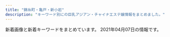 ```yaml
---
title: "錦糸町・亀戸・新小岩"
description: "キーワード別にの巨乳アジアン・チャイナエステ嬢情報をまとめました。"
---
```


新着画像と新着キーワードをまとめています。
2021年04月07日の情報です。

<DmmAffiliateIns />
<KeywordTable
  shops={
    [
    {
        "name": "\u96c5\u82b3",
        "station": "JR\u65b0\u5c0f\u5ca9\u99c5\u5357\u53e3",
        "keywords": {
            "98": 2,
            "89": 6,
            "85": 4,
            "H": 2,
            "D": 4,
            "C": 12,
            "86": 2,
            "84": 2
        },
        "img_links": [
            "http://www.o-miyabi.com/s/images/slider/prev.png",
            "http://www.o-miyabi.com/images/info.jpg",
            "http://www.o-miyabi.com/images/upload/thumb/6d7987cae648e809.jpg",
            "http://www.o-miyabi.com/images/index_02.jpg",
            "http://www.o-miyabi.com/s/images/okubokomachi.jpg",
            "http://www.o-miyabi.com/s/images/pc.png",
            "http://www.o-miyabi.com/images/index_01.jpg",
            "http://www.o-miyabi.com/s/uploads/08.jpg",
            "http://www.o-miyabi.com/images/upload/thumb/6fceb6aef71115ac.jpg",
            "http://www.o-miyabi.com/images/index_06.jpg",
            "http://www.o-miyabi.com/images/index_10.jpg",
            "http://www.o-miyabi.com/images/staff_09.jpg",
            "http://www.o-miyabi.com/images/upload/thumb/301c9a35b11a384f.jpg",
            "http://www.o-miyabi.com/images/index_03.jpg",
            "http://www.o-miyabi.com/images/index_18.jpg",
            "http://www.o-miyabi.com/s/images/t2.jpg",
            "http://www.o-miyabi.com/s/uploads/03.jpg",
            "http://www.o-miyabi.com/s/images/slider/1.jpg",
            "http://www.o-miyabi.com/images/upload/thumb/0981f77ac0a1e07f.jpg",
            "http://www.o-miyabi.com/s/image/nav_manga.png",
            "http://www.o-miyabi.com/images/upload/thumb/db15ea2226867103.jpg",
            "http://www.o-miyabi.com/s/uploads/07.jpg",
            "http://www.o-miyabi.com/s/uploads/04.jpg",
            "http://www.o-miyabi.com/images/index_05.jpg",
            "http://www.o-miyabi.com/images/upload/thumb/57af63e7ff71466b.jpg",
            "http://www.o-miyabi.com/s/images/top_2.jpg",
            "http://www.o-miyabi.com/s/images/service_07.png",
            "http://www.o-miyabi.com/images/upload/thumb/04d21d82d11bc049.jpg",
            "http://www.o-miyabi.com/images/upload/thumb/0dc07af1006255fa.jpg",
            "http://www.o-miyabi.com/images/movie_09.jpg",
            "http://www.o-miyabi.com/s/images/slider/2.jpg",
            "http://www.o-miyabi.com/images/index_19.jpg",
            "http://www.o-miyabi.com/s/uploads/02.jpg",
            "http://www.o-miyabi.com/images/upload/thumb/928147996b3538a2.jpg",
            "http://www.o-miyabi.com/s/uploads/01.jpg",
            "http://www.o-miyabi.com/s/images/service_01.png",
            "http://www.o-miyabi.com/images/info_02.jpg",
            "http://www.o-miyabi.com/images/index_04.jpg",
            "http://www.o-miyabi.com/s/images/tel.png",
            "http://www.o-miyabi.com/girl/01.jpg",
            "http://www.o-miyabi.com/s/images/t3.jpg",
            "http://www.o-miyabi.com/images/index_16.jpg",
            "http://www.o-miyabi.com/images/upload/thumb/1a8371be7358f1df.jpg",
            "http://www.o-miyabi.com/images/index_13.jpg",
            "http://www.o-miyabi.com/s/image/nav_top.png",
            "http://www.o-miyabi.com/s/image/nav_sys.png",
            "http://www.o-miyabi.com/s/images/slider/next.png",
            "http://www.o-miyabi.com/images/rec_09.jpg",
            "http://www.o-miyabi.com/images/upload/thumb/7713de024ddc43e7.jpg",
            "http://www.o-miyabi.com/s/images/t1.jpg",
            "http://www.o-miyabi.com/s/uploads/06.jpg",
            "http://www.o-miyabi.com/images/index_09.jpg",
            "http://www.o-miyabi.com/images/index_07.jpg",
            "http://www.o-miyabi.com/images/index_14.jpg",
            "http://www.o-miyabi.com/s/image/nav_hotel.png",
            "http://www.o-miyabi.com/images/upload/thumb/e12bb065f2380463.jpg",
            "http://www.o-miyabi.com/s/image/nav_topics.png",
            "http://www.o-miyabi.com/images/upload/thumb/51d074f8f9cdb905.jpg",
            "http://www.o-miyabi.com/s/image/nav_cast.png",
            "http://www.o-miyabi.com/s/images/slider/3.jpg",
            "http://www.o-miyabi.com/s/images/service_03.png",
            "http://www.o-miyabi.com/images/upload/thumb/72ffa1fb925d394b.jpg",
            "http://www.o-miyabi.com/s/images/iphone.png",
            "http://www.o-miyabi.com/images/rec.jpg",
            "http://www.o-miyabi.com/images/info_09.jpg"
        ],
        "url": "http://www.o-miyabi.com/"
    },
    {
        "station": "JR\u65b0\u5c0f\u5ca9\u99c5\u5357\u53e3",
        "url": "https://piano.sweet-relaxation.com/",
        "img_links": [
            "https://piano.sweet-relaxation.com/img/cast/luna-03.jpg",
            "https://piano.sweet-relaxation.com/img/cast/nico-03.jpg",
            "https://piano.sweet-relaxation.com/img/cast/nana-03.jpg",
            "https://piano.sweet-relaxation.com/img/cast/miya-04.jpg",
            "https://piano.sweet-relaxation.com/img/interior/int-04.jpg",
            "https://piano.sweet-relaxation.com/img/cast/aki-03.jpg",
            "https://piano.sweet-relaxation.com/img/cast/miky-02.jpg",
            "https://piano.sweet-relaxation.com/img/cast/aini-03.jpg",
            "https://piano.sweet-relaxation.com/img/cast/lili-02.jpg",
            "https://piano.sweet-relaxation.com/img/cast/coco-02.jpg",
            "https://piano.sweet-relaxation.com/img/cast/coco-04.jpg",
            "https://piano.sweet-relaxation.com/img/cast/miya-01.jpg",
            "https://piano.sweet-relaxation.com/img/slick/sl-6.jpg",
            "https://piano.sweet-relaxation.com/img/cast/ai-01.jpg",
            "https://piano.sweet-relaxation.com/img/cast/aini-02.jpg",
            "https://piano.sweet-relaxation.com/img/cast/aki-04.jpg",
            "https://piano.sweet-relaxation.com/img/slick/sl-1.jpg",
            "https://piano.sweet-relaxation.com/img/cast/miya-03.jpg",
            "https://piano.sweet-relaxation.com/img/cast/aye-02.jpg",
            "https://piano.sweet-relaxation.com/img/cast/miky-01.jpg",
            "https://piano.sweet-relaxation.com/img/slick/sl-4.jpg",
            "https://piano.sweet-relaxation.com/img/cast/luna-04.jpg",
            "https://piano.sweet-relaxation.com/img/cast/nico-02.jpg",
            "https://piano.sweet-relaxation.com/img/cast/aini-01.jpg",
            "https://piano.sweet-relaxation.com/img/slick/sl-3.jpg",
            "https://piano.sweet-relaxation.com/img/cast/coco-01.jpg",
            "https://piano.sweet-relaxation.com/img/cast/miky-03.jpg",
            "https://piano.sweet-relaxation.com/img/cast/nana-04.jpg",
            "https://piano.sweet-relaxation.com/img/cast/coco-03.jpg",
            "https://piano.sweet-relaxation.com/img/cast/ebi-03.jpg",
            "https://piano.sweet-relaxation.com/img/cast/nana-02.jpg",
            "https://piano.sweet-relaxation.com/img/cast/luna-01.jpg",
            "https://piano.sweet-relaxation.com/img/cast/aye-03.jpg",
            "https://piano.sweet-relaxation.com/img/cast/lili-01.jpg",
            "https://piano.sweet-relaxation.com/img/cast/aini-04.jpg",
            "https://piano.sweet-relaxation.com/img/cast/lili-04.jpg",
            "https://piano.sweet-relaxation.com/img/cast/ai-03.jpg",
            "https://piano.sweet-relaxation.com/img/cast/aki-01.jpg",
            "https://piano.sweet-relaxation.com/img/cast/nico-04.jpg",
            "https://piano.sweet-relaxation.com/img/interior/int-02.jpg",
            "https://piano.sweet-relaxation.com/img/cast/miky-04.jpg",
            "https://piano.sweet-relaxation.com/img/cast/lili-03.jpg",
            "https://piano.sweet-relaxation.com/img/cast/aye-04.jpg",
            "https://piano.sweet-relaxation.com/img/interior/int-03.jpg",
            "https://piano.sweet-relaxation.com/img/cast/luna-02.jpg",
            "https://piano.sweet-relaxation.com/img/slick/sl-5.jpg",
            "https://piano.sweet-relaxation.com/img/cast/miya-02.jpg",
            "https://piano.sweet-relaxation.com/img/cast/ebi-02.jpg",
            "https://piano.sweet-relaxation.com/img/slick/sl-2.jpg",
            "https://piano.sweet-relaxation.com/img/cast/aye-01.jpg",
            "https://piano.sweet-relaxation.com/img/cast/ai-02.jpg",
            "https://piano.sweet-relaxation.com/img/cast/nico-01.jpg",
            "https://piano.sweet-relaxation.com/img/cast/ai-04.jpg",
            "https://piano.sweet-relaxation.com/img/slick/sl-7.jpg",
            "https://piano.sweet-relaxation.com/img/cast/ebi-04.jpg",
            "https://piano.sweet-relaxation.com/img/interior/int-01.jpg",
            "https://piano.sweet-relaxation.com/img/cast/nana-01.jpg",
            "https://piano.sweet-relaxation.com/img/cast/ebi-01.jpg",
            "https://piano.sweet-relaxation.com/img/cast/aki-02.jpg"
        ],
        "keywords": {},
        "name": "Piano"
    },
    {
        "img_links": [
            "https://iyashinoizumi.com/wp-content/uploads/5AA02D30-2C43-42C1-BE02-48E5A5C27E91.jpeg",
            "https://iyashinoizumi.com/wp-content/uploads/0731EF09-7405-4B36-8468-B17A307EB894-e1579436226478.jpeg",
            "https://iyashinoizumi.com/wp-content/uploads/2019/06/001.jpg",
            "https://iyashinoizumi.com/wp-content/uploads/9B89E764-B754-425D-A9AC-BB5566FA6AC4-270x300.jpeg",
            "https://iyashinoizumi.com/wp-content/uploads/5AA02D30-2C43-42C1-BE02-48E5A5C27E91-226x300.jpeg",
            "https://iyashinoizumi.com/wp-content/uploads/rin.jpg",
            "https://iyashinoizumi.com/wp-content/uploads/0731EF09-7405-4B36-8468-B17A307EB894.jpeg",
            "https://iyashinoizumi.com/wp-content/uploads/2019/06/momoko1.jpg",
            "https://iyashinoizumi.com/wp-content/uploads/2019/06/2DD3549C-F937-441D-B0E3-E26520ACFABD-e1559410733851.jpeg",
            "https://iyashinoizumi.com/wp-content/uploads/0731EF09-7405-4B36-8468-B17A307EB894-197x300.jpeg",
            "https://iyashinoizumi.com/wp-content/uploads/hiruwari.png",
            "https://iyashinoizumi.com/wp-content/uploads/9B89E764-B754-425D-A9AC-BB5566FA6AC4.jpeg",
            "https://iyashinoizumi.com/wp-content/uploads/7208DC4D-6E47-49CE-B1C0-3607E54E114B-210x300.jpeg",
            "https://iyashinoizumi.com/wp-content/uploads/2019/06/43D6BE9C-43F6-45C2-95E5-E775CE725D67.jpeg",
            "https://iyashinoizumi.com/wp-content/uploads/7208DC4D-6E47-49CE-B1C0-3607E54E114B.jpeg",
            "https://iyashinoizumi.com/wp-content/uploads/2019/06/50CD669B-0FFA-4734-B898-EB3D53E95C21.jpeg",
            "https://iyashinoizumi.com/wp-content/uploads/2019/06/5293C707-270F-4802-8168-1493DA07DDAE.jpeg"
        ],
        "keywords": {
            "\u30bb\u30af\u30b7\u30fc": 2
        },
        "url": "https://iyashinoizumi.com/",
        "station": "JR\u9326\u7cf8\u753a\u99c5\u5317\u53e3",
        "name": "\u7652\u3057\u306e\u6cc9"
    },
    {
        "img_links": [
            "http://www.awawa-es.info/img/images/sys_06.png",
            "http://www.awawa-es.info/img/images/sys_02.png",
            "http://www.awawa-es.info/img/images/sys_04.png",
            "http://www.awawa-es.info/img/i1.jpg",
            "http://www.awawa-es.info/img/return.png",
            "http://www.awawa-es.info/img/hinfo.png",
            "http://www.awawa-es.info/photo/202009/15998945321509738889.jpeg",
            "http://www.awawa-es.info/img/images/sys_01.png",
            "http://www.awawa-es.info/img/tmp.jpg",
            "http://www.awawa-es.info/img/s2.jpg",
            "http://www.awawa-es.info/photo/202009/15998944321424280736.jpeg",
            "http://www.awawa-es.info/p/bb.jpg",
            "http://www.awawa-es.info/img/sd.png",
            "http://www.awawa-es.info/img/h1.png",
            "http://www.awawa-es.info/img/i2.jpg",
            "http://www.awawa-es.info/photo/202002/1580956374749618033.jpg",
            "http://www.awawa-es.info/img/hstaff.png",
            "http://www.awawa-es.info/img/rm.jpg",
            "http://www.awawa-es.info/p/aa.jpg",
            "http://www.awawa-es.info/img/hjob.png",
            "http://www.awawa-es.info/img/acc.png",
            "http://www.awawa-es.info/photo/home/4051599894438.jpg",
            "http://www.awawa-es.info/img/h3.png",
            "http://www.awawa-es.info/img/images/sys_03.png",
            "http://www.awawa-es.info/p/4.jpg",
            "http://www.awawa-es.info/photo/home/3281580956380.jpg",
            "http://www.awawa-es.info/img/s1.jpg",
            "http://www.awawa-es.info/p/1.jpg",
            "http://www.awawa-es.info/p/3.jpg",
            "http://www.awawa-es.info/img/hsys.png",
            "http://www.awawa-es.info/img/images/sys_05.png",
            "http://www.awawa-es.info/img/h2.png",
            "http://www.awawa-es.info/img/bottom.jpg",
            "http://www.awawa-es.info/p/cc.jpg",
            "http://www.awawa-es.info/p/2.jpg"
        ],
        "keywords": {
            "85": 2,
            "D": 2,
            "89": 2
        },
        "station": "JR\u9326\u7cf8\u753a\u99c5\u5357\u53e3",
        "name": "\u3042\u308f\u308f",
        "url": "http://www.awawa-es.info/"
    },
    {
        "station": "JR\u5c0f\u5ca9\u99c5\u5317\u53e3",
        "img_links": [
            "http://aria.tokyo-relaxtime.asia/img/interior/corridor-1.jpg",
            "http://aria.tokyo-relaxtime.asia/img/cast/miki-01.jpg",
            "http://aria.tokyo-relaxtime.asia/img/cast/apple-03.jpg",
            "http://aria.tokyo-relaxtime.asia/img/cast/yuri-01.jpg",
            "http://aria.tokyo-relaxtime.asia/img/slick/st-4.jpg",
            "http://aria.tokyo-relaxtime.asia/img/cast/yaya-01.jpg",
            "http://aria.tokyo-relaxtime.asia/img/cast/yaya-03.jpg",
            "http://aria.tokyo-relaxtime.asia/img/cast/apple-04.jpg",
            "http://aria.tokyo-relaxtime.asia/img/cast/miki-03.jpg",
            "http://aria.tokyo-relaxtime.asia/img/cast/risa-03.jpg",
            "http://aria.tokyo-relaxtime.asia/img/cast/nana-04.jpg",
            "http://aria.tokyo-relaxtime.asia/img/cast/nana-02.jpg",
            "http://aria.tokyo-relaxtime.asia/img/cast/yumi-01.jpg",
            "http://aria.tokyo-relaxtime.asia/img/cast/nana-01.jpg",
            "http://aria.tokyo-relaxtime.asia/img/cast/yaya-04.jpg",
            "http://aria.tokyo-relaxtime.asia/img/cast/coco-02.jpg",
            "http://aria.tokyo-relaxtime.asia/img/cast/coco-04.jpg",
            "http://aria.tokyo-relaxtime.asia/img/cast/aya-02.jpg",
            "http://aria.tokyo-relaxtime.asia/img/cast/aya-04.jpg",
            "http://aria.tokyo-relaxtime.asia/img/interior/lobby-1.jpg",
            "http://aria.tokyo-relaxtime.asia/img/slick/st-2.jpg",
            "http://aria.tokyo-relaxtime.asia/img/cast/yumi-02.jpg",
            "http://aria.tokyo-relaxtime.asia/img/cast/aki-03.jpg",
            "http://aria.tokyo-relaxtime.asia/img/cast/coco-03.jpg",
            "http://aria.tokyo-relaxtime.asia/img/cast/aki-01.jpg",
            "http://aria.tokyo-relaxtime.asia/img/cast/miki-04.jpg",
            "http://aria.tokyo-relaxtime.asia/img/cast/nana-03.jpg",
            "http://aria.tokyo-relaxtime.asia/img/cast/yuri-03.jpg",
            "http://aria.tokyo-relaxtime.asia/img/cast/risa-02.jpg",
            "http://aria.tokyo-relaxtime.asia/img/cast/rina-04.jpg",
            "http://aria.tokyo-relaxtime.asia/img/cast/rina-02.jpg",
            "http://aria.tokyo-relaxtime.asia/img/cast/yuri-04.jpg",
            "http://aria.tokyo-relaxtime.asia/img/cast/apple-02.jpg",
            "http://aria.tokyo-relaxtime.asia/img/slick/st-3.jpg",
            "http://aria.tokyo-relaxtime.asia/img/cast/yaya-02.jpg",
            "http://aria.tokyo-relaxtime.asia/img/cast/rina-03.jpg",
            "http://aria.tokyo-relaxtime.asia/img/slick/st-1.jpg",
            "http://aria.tokyo-relaxtime.asia/img/cast/aya-03.jpg",
            "http://aria.tokyo-relaxtime.asia/img/cast/risa-01.jpg",
            "http://aria.tokyo-relaxtime.asia/img/slick/st-5.jpg",
            "http://aria.tokyo-relaxtime.asia/img/cast/yumi-03.jpg",
            "http://aria.tokyo-relaxtime.asia/img/cast/coco-01.jpg",
            "http://aria.tokyo-relaxtime.asia/img/cast/aya-01.jpg",
            "http://aria.tokyo-relaxtime.asia/img/cast/miki-02.jpg",
            "http://aria.tokyo-relaxtime.asia/img/cast/rina-01.jpg",
            "http://aria.tokyo-relaxtime.asia/img/cast/risa-04.jpg",
            "http://aria.tokyo-relaxtime.asia/img/cast/yumi-04.jpg",
            "http://aria.tokyo-relaxtime.asia/img/cast/aki-04.jpg",
            "http://aria.tokyo-relaxtime.asia/img/cast/aki-02.jpg",
            "http://aria.tokyo-relaxtime.asia/img/cast/apple-01.jpg"
        ],
        "url": "http://aria.tokyo-relaxtime.asia/",
        "name": "Aria\uff5e\u30a2\u30ea\u30a2\uff5e",
        "keywords": {}
    },
    {
        "station": "JR\u9326\u7cf8\u753a\u99c5\u5317\u53e3",
        "url": "http://kinshicho-es.xyz/",
        "keywords": {
            "C": 7
        },
        "name": "\u30b9\u30c1\u30e5\u30ef\u306e\u30b9\u30de\u30a4\u30eb",
        "img_links": [
            "http://kinshicho-es.xyz/images/top.jpg",
            "http://kinshicho-es.xyz/images/g2.jpg",
            "http://kinshicho-es.xyz/images/news-tit1.jpg",
            "http://kinshicho-es.xyz/images/g41.jpg",
            "http://kinshicho-es.xyz/images/g0.jpg",
            "http://kinshicho-es.xyz/images/top1.jpg",
            "http://kinshicho-es.xyz/images/g5.jpg",
            "http://kinshicho-es.xyz/images/b2.jpg",
            "http://kinshicho-es.xyz/images/r2.jpg",
            "http://kinshicho-es.xyz/images/g3.jpg",
            "http://kinshicho-es.xyz/images/kanban.jpg",
            "http://kinshicho-es.xyz/images/r4.jpg",
            "http://kinshicho-es.xyz/images/left1_2_02.jpg",
            "http://kinshicho-es.xyz/images/b1.jpg",
            "http://kinshicho-es.xyz/images/r1.jpg",
            "http://kinshicho-es.xyz/images/r3.jpg"
        ]
    },
    {
        "name": "KIRARA",
        "station": "JR\u9326\u7cf8\u753a\u99c5\u5317\u53e3",
        "img_links": [
            "https://kinshicho-mensesthe.net/images/main1.jpg",
            "https://kinshicho-mensesthe.net/room/2-s.jpg",
            "https://kinshicho-mensesthe.net/room/esthe2.jpg",
            "https://kinshicho-mensesthe.net/room/esthe3.jpg",
            "https://kinshicho-mensesthe.net/staff2/sera-s1.jpg",
            "https://kinshicho-mensesthe.net/staff2/saki-l1.jpg",
            "https://kinshicho-mensesthe.net/mens-esthe-massage/2020/02/06/satomi-s1.jpg",
            "https://kinshicho-mensesthe.net/images/footer-l.png",
            "https://kinshicho-mensesthe.net/staff2/mai-s1.jpg",
            "https://kinshicho-mensesthe.net/staff2/kokomi-l1.jpg",
            "https://kinshicho-mensesthe.net/room/1-s.jpg",
            "https://kinshicho-mensesthe.net/room/1-l.jpg",
            "https://kinshicho-mensesthe.net/staff2/moe-s1.jpg",
            "https://kinshicho-mensesthe.net/staff2/rui-l1.jpg",
            "https://kinshicho-mensesthe.net/staff2/yumi-l1.jpg",
            "https://kinshicho-mensesthe.net/images/main-sp.jpg",
            "https://kinshicho-mensesthe.net/staff2/haruka-s1.jpg",
            "https://kinshicho-mensesthe.net/staff2/rika-l1.jpg",
            "https://kinshicho-mensesthe.net/room/4-s.jpg",
            "https://kinshicho-mensesthe.net/room/5-l.jpg",
            "https://kinshicho-mensesthe.net/staff2/yuka-s1.jpg",
            "https://kinshicho-mensesthe.net/button/blog.png",
            "https://kinshicho-mensesthe.net/staff2/sora-l1.jpg",
            "https://kinshicho-mensesthe.net/button/home.png",
            "https://kinshicho-mensesthe.net/staff2/satomi-l1.jpg",
            "https://kinshicho-mensesthe.net/mens-esthe-massage/2020/10/17/moe-s1.jpg",
            "https://kinshicho-mensesthe.net/staff2/sora-s1.jpg",
            "https://kinshicho-mensesthe.net/staff2/sera-l1.jpg",
            "https://kinshicho-mensesthe.net/staff2/kiki-l1.jpg",
            "https://kinshicho-mensesthe.net/button/staff.png",
            "https://kinshicho-mensesthe.net/room/6-s.jpg",
            "https://kinshicho-mensesthe.net/images/footer-r.png",
            "https://kinshicho-mensesthe.net/staff2/haruka-l1.jpg",
            "https://kinshicho-mensesthe.net/staff2/yumi-s1.jpg",
            "https://kinshicho-mensesthe.net/images/header3.png",
            "https://kinshicho-mensesthe.net/staff2/saki-s1.jpg",
            "https://kinshicho-mensesthe.net/mens-esthe-massage/2020/02/06/sora-s1.jpg",
            "https://kinshicho-mensesthe.net/room/2-l.jpg",
            "https://kinshicho-mensesthe.net/room/3-l.jpg",
            "https://kinshicho-mensesthe.net/images/qrcode.png",
            "https://kinshicho-mensesthe.net/staff2/mai-l1.jpg",
            "https://kinshicho-mensesthe.net/room/4-l.jpg",
            "https://kinshicho-mensesthe.net/staff2/kokomi-s1.jpg",
            "https://kinshicho-mensesthe.net/images/clear.png",
            "https://kinshicho-mensesthe.net/staff2/rika-s1.jpg",
            "https://kinshicho-mensesthe.net/staff2/yuki-s1.jpg",
            "https://kinshicho-mensesthe.net/staff2/yuki-l1.jpg",
            "https://kinshicho-mensesthe.net/mens-esthe-massage/2020/01/22/yuki-s1.jpg",
            "https://kinshicho-mensesthe.net/room/5-s.jpg",
            "https://kinshicho-mensesthe.net/room/3-s.jpg",
            "https://kinshicho-mensesthe.net/staff2/rui-s1.jpg",
            "https://kinshicho-mensesthe.net/images/camp.png",
            "https://kinshicho-mensesthe.net/room/esthe1.jpg",
            "https://kinshicho-mensesthe.net/images/flower.png",
            "https://kinshicho-mensesthe.net/staff2/kiki-s1.jpg",
            "https://kinshicho-mensesthe.net/staff2/satomi-s1.jpg",
            "https://kinshicho-mensesthe.net/staff2/sakura-l2.jpg",
            "https://kinshicho-mensesthe.net/staff2/sakura-s2.jpg",
            "https://kinshicho-mensesthe.net/room/6-l.jpg"
        ],
        "url": "https://kinshicho-mensesthe.net/",
        "keywords": {
            "86": 28,
            "92": 14,
            "D": 126,
            "85": 98,
            "88": 14,
            "E": 14,
            "C": 70,
            "87": 28,
            "89": 14,
            "83": 14
        }
    },
    {
        "station": "JR\u4e80\u6238\u99c5\u5317\u53e3",
        "url": "http://yukinosakura.tyo.cm/",
        "img_links": [
            "http://yukinosakura.tyo.cm/images/room3.jpg",
            "http://yukinosakura.tyo.cm/images/room4.jpg",
            "http://yukinosakura.a2.webnavi.work/upload/sites/72/2020/04/2020040708052241.jpg",
            "http://yukinosakura.tyo.cm/images/s_staff.jpg",
            "http://yukinosakura.a2.webnavi.work/upload/sites/72/2020/04/2020040708052118.jpg",
            "http://yukinosakura.tyo.cm/images/room2.jpg",
            "http://yukinosakura.tyo.cm/images/s_shedule.jpg",
            "http://yukinosakura.tyo.cm/images/top.jpg",
            "http://yukinosakura.a2.webnavi.work/upload/sites/72/2020/04/2020040708052456.jpg",
            "http://yukinosakura.a2.webnavi.work/upload/sites/72/2020/04/2020040708052353.jpg",
            "http://yukinosakura.tyo.cm/images/s_news.jpg",
            "http://yukinosakura.tyo.cm/images/mobile.jpg",
            "http://yukinosakura.a2.webnavi.work/upload/sites/72/2020/04/2020040708052434.jpg",
            "http://yukinosakura.tyo.cm/images/room1.jpg"
        ],
        "keywords": {
            "85": 12,
            "86": 12,
            "C": 18,
            "83": 6,
            "D": 24
        },
        "name": "\u685c\u82b1"
    },
    {
        "keywords": {
            "C": 1,
            "86": 1,
            "D": 4
        },
        "station": "JR\u4e80\u6238\u99c5\u5317\u53e3",
        "img_links": [
            "http://cpienakada.com/upload/202104/thumb/1617264407.jpg",
            "http://cpienakada.com/upload/202104/1617331988.jpg",
            "http://cpienakada.com/upload/images/20210331_151305.jpg",
            "http://cpienakada.com/upload/202104/thumb/1617264919.jpg",
            "http://cpienakada.com/upload/202104/thumb_dis/1617264407.jpg",
            "http://cpienakada.com/upload/202104/thumb_dis/1617331988.jpg",
            "http://cpienakada.com/upload/images/20210331_151639.jpg",
            "http://cpienakada.com/upload/images/20210402_094656.jpg",
            "http://cpienakada.com/upload/202104/1617264407.jpg",
            "http://cpienakada.com/upload/202103/1617175559.jpg",
            "http://cpienakada.com/upload/202103/1617175265.jpg",
            "http://cpienakada.com/upload/202104/thumb/1617331988.jpg",
            "http://cpienakada.com/upload/202104/1617264788.jpg",
            "http://cpienakada.com/upload/images/20210331_153453.jpg",
            "http://cpienakada.com/upload/202104/thumb_dis/1617264609.jpg",
            "http://cpienakada.com/upload/202103/1617174846.jpg",
            "http://cpienakada.com/upload/202104/thumb_dis/1617264919.jpg",
            "http://cpienakada.com/upload/202103/1617174691.jpg",
            "http://cpienakada.com/upload/202104/1617264919.jpg",
            "http://cpienakada.com/upload/images/20210331_153515.png",
            "http://cpienakada.com/upload/202104/1617264609.jpg",
            "http://cpienakada.com/upload/202104/thumb/1617264609.jpg",
            "http://cpienakada.com/upload/202104/thumb_dis/1617264788.jpg",
            "http://cpienakada.com/upload/202104/thumb/1617264788.jpg"
        ],
        "name": "\u604b\u59eb",
        "url": "http://cpienakada.com/"
    },
    {
        "img_links": [
            "http://www.himawari-shinkoiwa.com/files/003.jpg",
            "http://www.himawari-shinkoiwa.com/images/line.png",
            "http://www.himawari-shinkoiwa.com/files/002-02.jpg",
            "http://www.himawari-shinkoiwa.com/files/001.jpg",
            "http://www.himawari-shinkoiwa.com/img/move.jpg",
            "http://www.himawari-shinkoiwa.com/files/002.jpg",
            "http://www.himawari-shinkoiwa.com/img/ttl_move.png",
            "http://www.himawari-shinkoiwa.com/images/slider/2.jpg",
            "http://www.himawari-shinkoiwa.com/img/tel.png",
            "http://www.himawari-shinkoiwa.com/images/slider/1.jpg",
            "http://www.himawari-shinkoiwa.com/img/btn_blog.png",
            "http://www.himawari-shinkoiwa.com/img/pickup.jpg",
            "http://www.himawari-shinkoiwa.com/img/ttl_news.png",
            "http://www.himawari-shinkoiwa.com/files/001-02.jpg",
            "http://www.himawari-shinkoiwa.com/images/slider/3.jpg",
            "http://www.himawari-shinkoiwa.com/img/ttl_info.png",
            "http://www.himawari-shinkoiwa.com/files/003-02.jpg",
            "http://www.himawari-shinkoiwa.com/img/btn_side_mobile.jpg",
            "http://www.himawari-shinkoiwa.com/img/goback.jpg"
        ],
        "station": "JR\u65b0\u5c0f\u5ca9\u99c5\u5357\u53e3",
        "name": "\u3072\u307e\u308f\u308a",
        "keywords": {
            "D": 4,
            "86": 2,
            "C": 11,
            "E": 2,
            "87": 4
        },
        "url": "http://www.himawari-shinkoiwa.com/"
    },
    {
        "station": "JR\u9326\u7cf8\u753a\u99c5\u5357\u53e3",
        "name": "Lucky\uff5e\u30e9\u30c3\u30ad\u30fc\uff5e",
        "keywords": {},
        "url": "http://www.es-raku.link/",
        "img_links": [
            "http://www.es-raku.link/images/int2.png",
            "http://www.es-raku.link/images/6.jpg",
            "http://www.es-raku.link/images/news.jpg",
            "http://www.es-raku.link/images/line.png",
            "http://www.es-raku.link/images/tel.jpg",
            "http://www.es-raku.link/staff/kaori.jpg",
            "http://www.es-raku.link/img/mai1.jpg",
            "http://www.es-raku.link/images/sys1.jpg",
            "http://www.es-raku.link/images/mobile.jpg",
            "http://www.es-raku.link/staff/mai.jpg",
            "http://www.es-raku.link/images/9.jpg",
            "http://www.es-raku.link/images/2.jpg",
            "http://www.es-raku.link/images/head.png",
            "http://www.es-raku.link/img/ayaka1.jpg",
            "http://www.es-raku.link/img/yuki1.jpg",
            "http://www.es-raku.link/images/staff_t.png",
            "http://www.es-raku.link/images/interior_t.png",
            "http://www.es-raku.link/images/rtel.jpg",
            "http://www.es-raku.link/img/kaori1.jpg",
            "http://www.es-raku.link/images/menu/staff.png",
            "http://www.es-raku.link/images/int1.png",
            "http://www.es-raku.link/images/1.jpg",
            "http://www.es-raku.link/images/r2.jpg",
            "http://www.es-raku.link/images/menu/top.png",
            "http://www.es-raku.link/images/list.jpg",
            "http://www.es-raku.link/staff/lucky.jpg",
            "http://www.es-raku.link/images/3.jpg",
            "http://www.es-raku.link/images/7.jpg",
            "http://www.es-raku.link/images/menu/interior.png",
            "http://www.es-raku.link/images/r1.jpg",
            "http://www.es-raku.link/images/8.jpg",
            "http://www.es-raku.link/staff/ruru.jpg",
            "http://www.es-raku.link/staff/ayaka.jpg",
            "http://www.es-raku.link/staff/riri.jpg",
            "http://www.es-raku.link/img/lucky1.jpg",
            "http://www.es-raku.link/staff/yuki.jpg",
            "http://www.es-raku.link/img/riri1.jpg",
            "http://www.es-raku.link/img/ruru1.jpg"
        ]
    },
    {
        "url": "http://yousei.xyz/",
        "keywords": {},
        "station": "JR\u4e80\u6238\u99c5\u6771\u53e3",
        "img_links": [
            "http://yousei.xyz/images/g6.jpg",
            "http://yousei.xyz/images/mobile.jpg",
            "http://yousei.xyz/images/recuit.jpg",
            "http://yousei.xyz/images/r4.jpg",
            "http://yousei.xyz/images/mob.png",
            "http://yousei.xyz/images/g4.jpg",
            "http://yousei.xyz/images/g3.jpg",
            "http://yousei.xyz/images/top.png",
            "http://yousei.xyz/images/r2.jpg",
            "http://yousei.xyz/images/g2.jpg",
            "http://yousei.xyz/images/g5.jpg",
            "http://yousei.xyz/images/r1.jpg",
            "http://yousei.xyz/images/r3.jpg",
            "http://yousei.xyz/images/g1.jpg"
        ],
        "name": "Remoon"
    },
    {
        "url": "https://kameido-massage.com/",
        "name": "\u842c\u751f\u697c",
        "img_links": [
            "https://kameido-massage.com/button/blog.png",
            "https://kameido-massage.com/menu/staff.png",
            "https://kameido-massage.com/images/footer-r.png",
            "https://kameido-massage.com/link/mens-esthe.png",
            "https://kameido-massage.com/room/room-l5.jpg",
            "https://kameido-massage.com/2021/03/23/aki-s1.jpg",
            "https://kameido-massage.com/room/room-l3.jpg",
            "https://kameido-massage.com/2019/11/10/erika-s1.jpg",
            "https://kameido-massage.com/2020/05/15/kazumi-s1.jpg",
            "https://kameido-massage.com/images/footer-l.png",
            "https://kameido-massage.com/staff/aki-s1.jpg",
            "https://kameido-massage.com/2020/07/17/mika-s1.jpg",
            "https://kameido-massage.com/staff/yuki-l1.jpg",
            "https://kameido-massage.com/2019/10/29/yuri-s1.jpg",
            "https://kameido-massage.com/staff/yuyu-s1.jpg",
            "https://kameido-massage.com/images/clear.png",
            "https://kameido-massage.com/menu/blog.png",
            "https://kameido-massage.com/images/top3.jpg",
            "https://kameido-massage.com/staff/yuyu-l1.jpg",
            "https://kameido-massage.com/icon/yelp.png",
            "https://kameido-massage.com/images/main-top.jpg",
            "https://kameido-massage.com/staff/yuki-s1.jpg",
            "https://kameido-massage.com/staff/mimi-s1.jpg",
            "https://kameido-massage.com/icon/facebook.png",
            "https://kameido-massage.com/room/room-l1.jpg",
            "https://kameido-massage.com/images/flower.png",
            "https://kameido-massage.com/2019/11/02/yuka-s1.jpg",
            "https://kameido-massage.com/icon/twitter.png",
            "https://kameido-massage.com/button/staff.png",
            "https://kameido-massage.com/icon/line.png",
            "https://kameido-massage.com/images/top1.jpg",
            "https://kameido-massage.com/staff/nana-s1.jpg",
            "https://kameido-massage.com/images/top2.jpg",
            "https://kameido-massage.com/room/room-l6.jpg",
            "https://scdn.line-apps.com/n/line_add_friends/btn/ja.png",
            "https://kameido-massage.com/images/main-sp.jpg",
            "https://kameido-massage.com/images/header3.png",
            "https://kameido-massage.com/2019/12/25/mika-s1.jpg",
            "https://kameido-massage.com/button/home.png",
            "https://kameido-massage.com/images/qrcode.png",
            "https://kameido-massage.com/staff/nana-l1.jpg",
            "https://kameido-massage.com/room/room-l4.jpg",
            "https://kameido-massage.com/menu/home.png",
            "https://kameido-massage.com/menu/info.png",
            "https://kameido-massage.com/2020/03/28/nana-s1.jpg",
            "https://kameido-massage.com/images/main-small.jpg",
            "https://kameido-massage.com/room/room-l2.jpg",
            "https://kameido-massage.com/staff/aki-l1.jpg"
        ],
        "station": "JR\u4e80\u6238\u99c5\u5317\u53e3",
        "keywords": {}
    },
    {
        "name": "Cherry",
        "url": "http://cherry-esthe.com/",
        "station": "JR\u9326\u7cf8\u753a\u99c5\u5357\u53e3",
        "keywords": {},
        "img_links": [
            "http://dccompanyqoo10.cafe24.com/tiffany/images/common/header.png",
            "http://dccompanyqoo10.cafe24.com/tiffany/images/top/store_bg.png",
            "http://dccompanyqoo10.cafe24.com/tiffany/images/store/store.png"
        ]
    },
    {
        "name": "\u30d1\u30bf\u30e4",
        "url": "http://thaipataya.chm.jp/",
        "img_links": [
            "https://chm.jp/domains1/thaipataya/myimg/imgcom36633_sp.jpg",
            "https://chm.jp/domains1/thaipataya/myimg/imgcom37916_sp.jpg",
            "https://chm.jp/domains1/thaipataya/myimg/imgcom37359_sp.jpg",
            "https://chm.jp/domains1/thaipataya/myimg/imgcom36615_sp.png",
            "https://chm.jp/domains1/thaipataya/myimg/imgcom37915_sp.jpg",
            "https://chm.jp/domains1/thaipataya/myimg/imgcom36566_sp.png",
            "https://chm.jp/domains1/thaipataya/myimg/imgcom36565_sp.jpg",
            "https://chm.jp/domains1/thaipataya/myimg/imgcom36636_sp.jpg",
            "https://chm.jp/domains1/thaipataya/myimg/imgcom37654_sp.jpg",
            "https://chm.jp/domains1/thaipataya/myimg/imgcom37729_sp.png",
            "https://chm.jp/domains1/thaipataya/myimg/imgcom36605_sp.jpg",
            "https://chm.jp/domains1/thaipataya/myimg/imgcom36607_sp.jpg",
            "https://chm.jp/domains1/thaipataya/myimg/imgcom37736_sp.png",
            "https://chm.jp/domains1/thaipataya/myimg/imgcom36635_sp.jpg",
            "https://chm.jp/domains1/thaipataya/myimg/imgcom36634_sp.jpg",
            "https://chm.jp/domains1/thaipataya/myimg/imgcom37839_sp.jpg",
            "https://chm.jp/domains1/thaipataya/myimg/imgcom37732_sp.png",
            "https://chm.jp/domains1/thaipataya/myimg/imgcom37834_sp.jpg",
            "https://chm.jp/domains1/thaipataya/myimg/imgcom36614_sp.jpg",
            "https://chm.jp/domains1/thaipataya/myimg/imgcom36603_sp.png",
            "https://chm.jp/domains1/thaipataya/myimg/slideimg36561_sp.jpg",
            "https://chm.jp/domains1/thaipataya/myimg/imgcom36581_sp.jpg",
            "https://chm.jp/domains1/thaipataya/myimg/imgcom37733_sp.png",
            "https://chm.jp/domains1/thaipataya/myimg/imgcom37734_sp.png",
            "https://chm.jp/domains1/thaipataya/myimg/imgcom37717_sp.jpg",
            "https://chm.jp/domains1/thaipataya/myimg/imgcom37913_sp.jpg",
            "https://chm.jp/domains1/thaipataya/myimg/imgcom36613_sp.jpg",
            "https://chm.jp/domains1/thaipataya/myimg/imgcom37177_sp.png",
            "https://chm.jp/domains1/thaipataya/myimg/imgcom37664_sp.png",
            "https://chm.jp/domains1/thaipataya/myimg/imgcom37657_sp.jpg",
            "https://chm.jp/domains1/thaipataya/myimg/imgcom36582_sp.jpg",
            "https://chm.jp/domains1/thaipataya/myimg/imgcom37719_sp.jpg",
            "https://chm.jp/domains1/thaipataya/myimg/imgcom37737_sp.png",
            "https://chm.jp/domains1/thaipataya/myimg/imgcom37663_sp.jpg",
            "https://chm.jp/sozai/0_4999/bn122_sp.png",
            "https://chm.jp/domains1/thaipataya/myimg/imgcom36567_sp.jpg",
            "https://chm.jp/domains1/thaipataya/myimg/imgcom37710_sp.jpg",
            "https://chm.jp/domains1/thaipataya/myimg/imgcom37725_sp.png",
            "https://chm.jp/domains1/thaipataya/myimg/imgcom37667_sp.png",
            "https://chm.jp/sozai/0_4999/bn112_sp.png",
            "https://chm.jp/domains1/thaipataya/myimg/imgcom37661_sp.png",
            "https://chm.jp/domains1/thaipataya/myimg/imgcom37665_sp.jpg",
            "https://chm.jp/domains1/thaipataya/myimg/imgcom37361_sp.png",
            "https://chm.jp/domains1/thaipataya/myimg/imgcom37662_sp.png",
            "https://chm.jp/domains1/thaipataya/myimg/imgcom37358_sp.jpg",
            "https://chm.jp/domains1/thaipataya/myimg/imgcom36575_sp.jpg",
            "https://chm.jp/domains1/thaipataya/myimg/imgcom37668_sp.png",
            "http://chm.jp/img/linebutton_82x20.png",
            "https://chm.jp/domains1/thaipataya/myimg/imgcom37360_sp.jpg",
            "https://chm.jp/domains1/thaipataya/myimg/imgcom36606_sp.jpg",
            "https://chm.jp/domains1/thaipataya/myimg/imgcom37841_sp.jpg",
            "https://chm.jp/domains1/thaipataya/myimg/imgcom37357_sp.jpg",
            "https://chm.jp/domains1/thaipataya/myimg/imgcom37362_sp.png",
            "https://chm.jp/domains1/thaipataya/myimg/imgcom37067_sp.png",
            "https://chm.jp/domains1/thaipataya/myimg/imgcom37728_sp.png",
            "https://chm.jp/domains1/thaipataya/myimg/imgcom37740_sp.png",
            "https://chm.jp/domains1/thaipataya/myimg/imgcom36619_sp.jpg",
            "https://chm.jp/domains1/thaipataya/myimg/imgcom37891_sp.jpg",
            "https://chm.jp/domains1/thaipataya/myimg/imgcom36577_sp.jpg",
            "https://chm.jp/domains1/thaipataya/myimg/imgcom37731_sp.png",
            "https://chm.jp/domains1/thaipataya/myimg/imgcom37726_sp.png",
            "https://chm.jp/domains1/thaipataya/myimg/imgcom37069_sp.jpg",
            "https://chm.jp/domains1/thaipataya/myimg/imgcom37789_sp.png",
            "https://chm.jp/domains1/thaipataya/myimg/imgcom37068_sp.jpg",
            "https://chm.jp/domains1/thaipataya/myimg/imgcom37653_sp.jpg",
            "https://chm.jp/domains1/thaipataya/myimg/slideimg36560_sp.jpg",
            "https://chm.jp/domains1/thaipataya/myimg/imgcom37172_sp.png",
            "https://chm.jp/domains1/thaipataya/myimg/imgcom36576_sp.jpg",
            "https://chm.jp/domains1/thaipataya/myimg/imgcom37730_sp.png",
            "https://chm.jp/domains1/thaipataya/myimg/imgcom36584_sp.jpg",
            "https://chm.jp/domains1/thaipataya/myimg/slideimg36562_sp.jpg",
            "https://chm.jp/domains1/thaipataya/myimg/imgcom37659_sp.png",
            "https://chm.jp/domains1/thaipataya/myimg/imgcom37727_sp.png",
            "https://chm.jp/domains1/thaipataya/myimg/imgcom36604_sp.jpg",
            "https://chm.jp/domains1/thaipataya/myimg/imgcom37840_sp.jpg",
            "https://chm.jp/domains1/thaipataya/myimg/imgcom37658_sp.png",
            "https://chm.jp/domains1/thaipataya/myimg/imgcom37914_sp.jpg",
            "https://chm.jp/domains1/thaipataya/myimg/imgcom37655_sp.jpg",
            "https://chm.jp/domains1/thaipataya/myimg/imgcom37718_sp.jpg",
            "https://chm.jp/domains1/thaipataya/myimg/imgcom36618_sp.png",
            "https://chm.jp/domains1/thaipataya/myimg/imgcom37833_sp.jpg",
            "https://chm.jp/domains1/thaipataya/myimg/imgcom37656_sp.jpg",
            "https://chm.jp/domains1/thaipataya/myimg/imgcom37660_sp.png",
            "https://chm.jp/domains1/thaipataya/myimg/imgcom37174_sp.png",
            "https://chm.jp/domains1/thaipataya/myimg/imgcom36578_sp.jpg",
            "https://chm.jp/domains1/thaipataya/myimg/imgcom37669_sp.jpg",
            "https://chm.jp/domains1/thaipataya/myimg/imgcom37739_sp.png",
            "https://chm.jp/domains1/thaipataya/myimg/imgcom36585_sp.jpg",
            "https://chm.jp/domains1/thaipataya/myimg/imgcom37738_sp.png",
            "https://chm.jp/domains1/thaipataya/myimg/imgcom37666_sp.jpg"
        ],
        "keywords": {
            "C": 14,
            "\u30bb\u30af\u30b7\u30fc": 1
        },
        "station": "JR\u5c0f\u5ca9\u99c5\u5357\u53e3"
    },
    {
        "station": "JR\u9326\u7cf8\u753a\u99c5\u5357\u53e3",
        "keywords": {
            "C": 8,
            "86": 16,
            "G": 8,
            "88": 8,
            "87": 16,
            "D": 24
        },
        "name": "SHERRY",
        "url": "http://www.sherry.relaxjp.info/",
        "img_links": [
            "http://www.sherry.relaxjp.info/files/002.jpg",
            "http://www.sherry.relaxjp.info/images/m2.jpg",
            "http://www.sherry.relaxjp.info/images/slider-img002.jpg",
            "http://www.sherry.relaxjp.info/images/s_pickup.png",
            "http://www.sherry.relaxjp.info/images/slider-img001.jpg",
            "http://www.sherry.relaxjp.info/files/003.jpg",
            "http://www.sherry.relaxjp.info/images/s_news.png",
            "http://www.sherry.relaxjp.info/images/s_top_therapist.png",
            "http://www.sherry.relaxjp.info/images/m4.jpg",
            "http://www.sherry.relaxjp.info/images/m1.jpg",
            "http://www.sherry.relaxjp.info/files/004.jpg",
            "http://www.sherry.relaxjp.info/files/001.jpg",
            "http://www.sherry.relaxjp.info/images/s_message.png",
            "http://www.sherry.relaxjp.info/images/m6.jpg",
            "http://www.sherry.relaxjp.info/files/005.jpg",
            "http://www.sherry.relaxjp.info/images/m3.jpg"
        ]
    },
    {
        "keywords": {
            "83": 11,
            "C": 41,
            "\u5de8\u4e73": 11,
            "\u4e73": 11,
            "E": 11,
            "82": 11,
            "94": 11,
            "90": 22
        },
        "url": "http://hani-est.xyz/",
        "name": "\u871c\u82b1",
        "img_links": [
            "http://hani-est.xyz/images/banna1.jpg",
            "http://hani-est.xyz/images/banna2.jpg",
            "http://hani-est.xyz/images/g4.jpg",
            "http://hani-est.xyz/images/aoyi.jpg",
            "http://hani-est.xyz/images/zi-service.png",
            "http://hani-est.xyz/images/a1.jpg",
            "http://hani-est.xyz/images/g6.jpg",
            "http://hani-est.xyz/images/g5.jpg",
            "http://hani-est.xyz/images/top.jpg",
            "http://hani-est.xyz/images/zi-ao.png",
            "http://hani-est.xyz/images/g2.jpg",
            "http://hani-est.xyz/images/new1.jpg",
            "http://hani-est.xyz/images/zi-pri.png",
            "http://hani-est.xyz/images/zi-staff.png",
            "http://hani-est.xyz/images/zi-newface.png",
            "http://hani-est.xyz/images/g1.jpg",
            "http://hani-est.xyz/images/banna.jpg"
        ],
        "station": "\u897f\u5927\u5cf6\u99c5A1\u51fa\u53e3"
    },
    {
        "name": "\u82fa",
        "station": "JR\u5c0f\u5ca9\u99c5\u5357\u53e3",
        "url": "https://www.yitigo.work/",
        "img_links": [
            "https://www.yitigo.work/images/home/index_17.png",
            "https://www.yitigo.work/images/top_flash_01.jpg",
            "https://www.yitigo.work/images/home/index_19.png",
            "https://www.yitigo.work/images/staff/staff_01.png",
            "https://www.yitigo.work/images/staff/risa.png",
            "https://www.yitigo.work/images/home/index_11.png",
            "https://www.yitigo.work/images/top_flash_02.jpg",
            "https://www.yitigo.work/images/home/index_15.png",
            "https://www.yitigo.work/images/home/staff_02.jpg",
            "https://www.yitigo.work/images/home/index_09.png",
            "https://www.yitigo.work/images/home/index_14.png",
            "https://www.yitigo.work/images/staff/risa1.jpg",
            "https://www.yitigo.work/images/home/index_10.png",
            "https://www.yitigo.work/images/page_top.png",
            "https://www.yitigo.work/images/staff/hana1.jpg",
            "https://www.yitigo.work/images/headerParts01.png",
            "https://www.yitigo.work/images/home/index_01.png",
            "https://www.yitigo.work/images/home/staff_01.jpg",
            "https://www.yitigo.work/images/home/index_13.png",
            "https://www.yitigo.work/images/staff/staff_03.png",
            "https://www.yitigo.work/images/staff/mayu1.jpg",
            "https://www.yitigo.work/images/home/index_07.png",
            "https://www.yitigo.work/images/top_01.png",
            "https://www.yitigo.work/images/home/index_tel.png",
            "https://www.yitigo.work/images/home/index_05.png",
            "https://www.yitigo.work/images/home/staff_03.jpg",
            "https://www.yitigo.work/images/top_04.png",
            "https://www.yitigo.work/images/top_02.png",
            "https://www.yitigo.work/images/home/index_06.png",
            "https://www.yitigo.work/images/staff/mayu.png",
            "https://www.yitigo.work/images/staff/hana.png",
            "https://www.yitigo.work/images/home/index_12.png"
        ],
        "keywords": {}
    },
    {
        "station": "JR\u9326\u7cf8\u753a\u99c5\u5317\u53e3",
        "name": "\u3088\u308d\u3053\u3073",
        "keywords": {},
        "img_links": [
            "http://k-yorocobi.com/pic/pic3.jpg",
            "http://k-yorocobi.com/images/bar-cam.png",
            "http://k-yorocobi.com/pic/pic1.jpg",
            "http://k-yorocobi.com/images/b-awaawa.png",
            "http://k-yorocobi.com/images/bar-staff.png",
            "http://k-yorocobi.com/images/c-staff.png",
            "http://k-yorocobi.com/staff/s-yuyu.jpg",
            "http://k-yorocobi.com/images/bar-news.png",
            "http://k-yorocobi.com/images/c-top.png",
            "http://k-yorocobi.com/pic/pic2.jpg",
            "http://k-yorocobi.com/staff/s-tika.jpg",
            "http://k-yorocobi.com/images/bill.jpg",
            "http://k-yorocobi.com/images/b-mobile.png",
            "http://k-yorocobi.com/images/b-movie.png",
            "http://k-yorocobi.com/staff/s-emi.jpg",
            "http://k-yorocobi.com/images/bar-interior.png",
            "http://k-yorocobi.com/images/b-tel.png",
            "http://k-yorocobi.com/images/footer.png",
            "http://k-yorocobi.com/images/c-interior.png",
            "http://k-yorocobi.com/pic/pic4.jpg",
            "http://k-yorocobi.com/staff/s-rina.jpg",
            "http://k-yorocobi.com/images/bar-pickup.png"
        ],
        "url": "http://k-yorocobi.com/"
    },
    {
        "station": "JR\u9326\u7cf8\u753a\u5357\u53e3",
        "keywords": {
            "C": 12
        },
        "url": "http://harunohana.jpest.net/",
        "img_links": [
            "http://harunohana.jpest.net/uploads//sites/38/2021/02/pick-tit.png",
            "http://harunohana.jpest.net/uploads//sites/38/2021/03/1.jpg",
            "http://harunohana.jpest.net/uploads//sites/38/2021/02/c4.jpg",
            "http://harunohana.jpest.net/uploads//sites/38/elementor/thumbs/g2-p3mbcgd30zwwmzmmj2u1yl6l7q6iyltkocswnxcbm8.jpg",
            "http://harunohana.jpest.net/uploads//sites/38/2021/02/c6.jpg",
            "http://harunohana.jpest.net/uploads//sites/38/2021/02/xian.jpg",
            "http://harunohana.jpest.net/uploads//sites/38/2021/02/mobile.jpg",
            "http://harunohana.jpest.net/uploads//sites/38/2021/03/g2.jpg",
            "http://harunohana.jpest.net/uploads//sites/38/elementor/thumbs/g1-p3mbbo5xbyuayorl3qn8vsare61ijopmkh8c9mi4sw.jpg",
            "http://harunohana.jpest.net/uploads//sites/38/elementor/thumbs/c2-p3a4by12f8z2t2xevpk9bl2sc3r4fedekxsoykr020.jpg",
            "http://harunohana.jpest.net/uploads//sites/38/elementor/thumbs/g3-p3mbdh0sfjb37s5dl0oi5txkdr5uasv3te8udptyvk.jpg",
            "http://harunohana.jpest.net/uploads//sites/38/elementor/thumbs/c1-p3a4bw5e1kwi5v056or06ljv5c0e005xwohq00tseg.jpg",
            "http://harunohana.jpest.net/uploads//sites/38/2021/03/g3.jpg",
            "http://harunohana.jpest.net/uploads//sites/38/2021/02/news-tit.png",
            "http://harunohana.jpest.net/uploads//sites/38/2021/02/ditiao-1.png",
            "http://harunohana.jpest.net/uploads//sites/38/elementor/thumbs/c3-p3a4c1sf6l483iry9r6rlk4mpn8la6sbxgemvolfd4.jpg",
            "http://harunohana.jpest.net/uploads//sites/38/2021/02/tel_pickup.png",
            "http://harunohana.jpest.net/uploads//sites/38/2021/02/c5.jpg",
            "http://harunohana.jpest.net/uploads//sites/38/2021/03/g5.jpg",
            "http://harunohana.jpest.net/uploads//sites/38/2021/02/c1.jpg",
            "http://harunohana.jpest.net/uploads//sites/38/2021/02/mobile-tit.png",
            "http://harunohana.jpest.net/uploads//sites/38/2021/02/staff-tit.png",
            "http://harunohana.jpest.net/uploads//sites/38/2021/02/tel_info.png",
            "http://harunohana.jpest.net/uploads//sites/38/2021/02/tel_staff.png",
            "http://harunohana.jpest.net/uploads//sites/38/2021/02/info-tit.png",
            "http://harunohana.jpest.net/uploads//sites/38/2021/02/tel_top.png",
            "http://harunohana.jpest.net/uploads//sites/38/elementor/thumbs/g4-p3mbec1gp2hjuwwbjw36y43rzgwycta8xnrv7ujz68.jpg",
            "http://harunohana.jpest.net/uploads//sites/38/2021/02/c3.jpg",
            "http://harunohana.jpest.net/uploads//sites/38/2021/03/g1.jpg",
            "http://harunohana.jpest.net/uploads//sites/38/2021/02/c2.jpg",
            "http://harunohana.jpest.net/uploads//sites/38/2021/02/top-3.png",
            "http://harunohana.jpest.net/uploads//sites/38/elementor/thumbs/c5-p3a4c3o3k96sqqp7ys00qjnjwezbpkzslpplu8in0o.jpg"
        ],
        "name": "\u6625\u306e\u82b1"
    },
    {
        "url": "http://www.es-royal.click/",
        "name": "\u5e78\u305b",
        "img_links": [
            "http://www.es-royal.click/images/staff_t.jpg",
            "http://www.es-royal.click/images/head.jpg",
            "http://www.es-royal.click/images/int2.png",
            "http://www.es-royal.click/images/6.jpg",
            "http://www.es-royal.click/images/main_footer.jpg",
            "http://www.es-royal.click/images/9.jpg",
            "http://www.es-royal.click/images/7.jpg",
            "http://www.es-royal.click/images/interior_t.jpg",
            "http://www.es-royal.click/images/1.jpg",
            "http://www.es-royal.click/images/4.jpg",
            "http://www.es-royal.click/img/mimi1.jpg",
            "http://www.es-royal.click/img/ego1.jpg",
            "http://www.es-royal.click/images/5.jpg",
            "http://www.es-royal.click/images/sys1.png",
            "http://www.es-royal.click/images/int1.png",
            "http://www.es-royal.click/img/momo2.jpg",
            "http://www.es-royal.click/img/emi1.jpg",
            "http://www.es-royal.click/img/aya1.jpg",
            "http://www.es-royal.click/img/miyuki1.jpg",
            "http://www.es-royal.click/images/main_top.jpg",
            "http://www.es-royal.click/img/nana1.jpg",
            "http://www.es-royal.click/images/ta.jpg",
            "http://www.es-royal.click/images/news.png",
            "http://www.es-royal.click/images/8.jpg",
            "http://www.es-royal.click/images/b2.jpg",
            "http://www.es-royal.click/img/momo1.jpg",
            "http://www.es-royal.click/images/b3.jpg",
            "http://www.es-royal.click/images/b1.jpg",
            "http://www.es-royal.click/images/s1.png",
            "http://www.es-royal.click/images/mobile.jpg"
        ],
        "station": "\u4eac\u6210\u7acb\u77f3\u99c5\u5317\u53e3",
        "keywords": {}
    },
    {
        "url": "http://nanaesute.xyz/",
        "name": "\u306a\u306a",
        "station": "JR\u9326\u7cf8\u753a\u99c5",
        "keywords": {
            "C": 7
        },
        "img_links": [
            "http://nanaesute.xyz/images/g1.jpg",
            "http://nanaesute.xyz/images/top_bn2.jpg",
            "http://nanaesute.xyz/images/side3.png",
            "http://nanaesute.xyz/images/flash1.jpg",
            "http://nanaesute.xyz/images/g3.jpg",
            "http://nanaesute.xyz/images/top.png",
            "http://nanaesute.xyz/images/top_bn1.jpg",
            "http://nanaesute.xyz/images/flash.jpg"
        ]
    },
    {
        "station": "JR\u65b0\u5c0f\u5ca9\u99c5\u5317\u53e3",
        "keywords": {
            "85": 3,
            "86": 3,
            "87": 1,
            "88": 1,
            "90": 1,
            "C": 7
        },
        "name": "\u68ee",
        "img_links": [
            "http://mori.me-es.com/images/index_02.jpg",
            "http://mori.me-es.com/girls/08a.jpg",
            "http://mori.me-es.com/girls/04a.jpg",
            "http://mori.me-es.com/images/index_09.jpg",
            "http://mori.me-es.com/images/index_16.jpg",
            "http://mori.me-es.com/images/index_22.jpg",
            "http://mori.me-es.com/images/index_07.jpg",
            "http://mori.me-es.com/images/index_05.jpg",
            "http://mori.me-es.com/girls/02.jpg",
            "http://mori.me-es.com/images/index_30.jpg",
            "http://mori.me-es.com/images/info_15.jpg",
            "http://mori.me-es.com/images/index_01.jpg",
            "http://mori.me-es.com/images/index_10.jpg",
            "http://mori.me-es.com/girls/07.jpg",
            "http://mori.me-es.com/girls/01.jpg",
            "http://mori.me-es.com/images/index_18.jpg",
            "http://mori.me-es.com/images/index_27.jpg",
            "http://mori.me-es.com/images/index_20.jpg",
            "http://mori.me-es.com/images/index_26.jpg",
            "http://mori.me-es.com/images/index_21.jpg",
            "http://mori.me-es.com/girls/04.jpg",
            "http://mori.me-es.com/girls/06.jpg",
            "http://mori.me-es.com/images/info.jpg",
            "http://mori.me-es.com/girls/05.jpg",
            "http://mori.me-es.com/images/rec_15.jpg",
            "http://mori.me-es.com/images/index_08.jpg",
            "http://mori.me-es.com/images/rec.jpg",
            "http://mori.me-es.com/images/index_04.jpg",
            "http://mori.me-es.com/images/index_25.jpg",
            "http://mori.me-es.com/images/index_15.jpg",
            "http://mori.me-es.com/images/index_28.jpg",
            "http://mori.me-es.com/images/index_29.jpg",
            "http://mori.me-es.com/girls/00.jpg",
            "http://mori.me-es.com/images/index_24.jpg",
            "http://mori.me-es.com/images/sub_28.jpg",
            "http://mori.me-es.com/images/staff_15.jpg",
            "http://mori.me-es.com/images/index_12.jpg",
            "http://mori.me-es.com/images/index_13.jpg",
            "http://mori.me-es.com/images/index_19.jpg",
            "http://mori.me-es.com/girls/08.jpg",
            "http://mori.me-es.com/girls/03.jpg",
            "http://mori.me-es.com/images/index_03.jpg",
            "http://mori.me-es.com/images/index_17.jpg",
            "http://mori.me-es.com/images/index_06.jpg"
        ],
        "url": "http://mori.me-es.com/"
    },
    {
        "img_links": [
            "http://iyasimori.jpest.net/uploads//sites/37/2021/01/mobile.png",
            "http://iyasimori.jpest.net/uploads//sites/37/2021/01/g2-2.jpg",
            "http://iyasimori.jpest.net/uploads//sites/37/2021/01/g1-3-150x150.jpg",
            "http://iyasimori.jpest.net/uploads//sites/37/2021/01/g3-2.jpg",
            "http://iyasimori.jpest.net/uploads//sites/37/2021/01/top.jpg",
            "http://iyasimori.jpest.net/uploads//sites/37/2021/01/a.jpg",
            "http://iyasimori.jpest.net/uploads//sites/37/2021/01/g5.jpg",
            "http://iyasimori.jpest.net/uploads//sites/37/2021/01/tite-staff.jpg",
            "http://iyasimori.jpest.net/uploads//sites/37/2021/01/r6.jpg",
            "http://iyasimori.jpest.net/uploads//sites/37/2021/01/g4-150x150.jpg",
            "http://iyasimori.jpest.net/uploads//sites/37/2021/01/g4.jpg",
            "http://iyasimori.jpest.net/uploads//sites/37/2021/01/r3-1.jpg",
            "http://iyasimori.jpest.net/uploads//sites/37/2021/01/r5.jpg",
            "http://iyasimori.jpest.net/uploads//sites/37/2021/01/news01.png",
            "http://iyasimori.jpest.net/uploads//sites/37/2021/01/g3-2-150x150.jpg",
            "http://iyasimori.jpest.net/uploads//sites/37/2021/01/news03.png",
            "http://iyasimori.jpest.net/uploads//sites/37/2021/01/g5-150x150.jpg",
            "http://iyasimori.jpest.net/uploads//sites/37/2021/01/g2-2-150x150.jpg",
            "http://iyasimori.jpest.net/uploads//sites/37/2021/01/bj_03.jpg",
            "http://iyasimori.jpest.net/uploads//sites/37/2021/01/g1-3.jpg",
            "http://iyasimori.jpest.net/uploads//sites/37/2021/01/a2.jpg",
            "http://iyasimori.jpest.net/uploads//sites/37/2021/01/r4-1.jpg"
        ],
        "url": "http://iyasimori.jpest.net/",
        "station": "\u9752\u7825\u99c5",
        "keywords": {},
        "name": "\u7652\u3057\u306e\u68ee"
    },
    {
        "url": "https://doraimon.tyo.cm/",
        "img_links": [
            "https://doraimon.tyo.cm/photos/sites/32/2021/03/2021032301301384.jpg",
            "https://doraimon.tyo.cm/images/link.jpg",
            "https://doraimon.tyo.cm/images/s_face.jpg",
            "https://doraimon.tyo.cm/images/top.jpg",
            "https://doraimon.tyo.cm/photos/sites/32/2021/03/2021030207304862.jpg",
            "https://doraimon.tyo.cm/photos/sites/32/2021/03/2021030207304993.jpg",
            "https://doraimon.tyo.cm/photos/sites/32/2021/03/2021030207310114.jpg",
            "https://doraimon.tyo.cm/photos/sites/32/2021/04/202104070649510.jpg",
            "https://doraimon.tyo.cm/photos/sites/32/2021/03/202103120651532.jpg",
            "https://doraimon.tyo.cm/images/s_news.jpg",
            "https://doraimon.tyo.cm/images/staff_line.jpg",
            "https://doraimon.tyo.cm/images/mobile.jpg",
            "https://doraimon.tyo.cm/photos/sites/32/2021/03/2021032507045669.jpg",
            "https://doraimon.tyo.cm/photos/sites/32/2021/03/2021030207305994.jpg",
            "https://doraimon.tyo.cm/photos/sites/32/2021/03/2021031206553637.jpg"
        ],
        "name": "\u30c9\u30e9\u3048\u3082\u3093",
        "keywords": {
            "D": 8,
            "86": 3,
            "85": 3,
            "E": 1,
            "83": 2,
            "87": 1
        },
        "station": "JR\u4e80\u6238\u99c5\u5317\u53e3"
    },
    {
        "img_links": [
            "http://y-rlx.net/images/index_08.jpg",
            "http://y-rlx.net/images/index_11.jpg",
            "http://y-rlx.net/images/rec_16.jpg",
            "http://y-rlx.net/images/03.png",
            "http://y-rlx.net/images/index_16.png",
            "http://y-rlx.net/girl/03a.jpg",
            "http://y-rlx.net/images/line.jpg",
            "http://y-rlx.net/girl/07a.jpg",
            "http://y-rlx.net/images/acc_tit.jpg",
            "http://y-rlx.net/girl/03.jpg",
            "http://y-rlx.net/images/index_13.jpg",
            "http://y-rlx.net/girl/08.jpg",
            "http://y-rlx.net/girl/010.jpg",
            "http://y-rlx.net/girl/07.jpg",
            "http://y-rlx.net/images/acc_tit01.jpg",
            "http://y-rlx.net/girl/02.jpg",
            "http://y-rlx.net/girl/09.jpg",
            "http://y-rlx.net/images/02.png",
            "http://y-rlx.net/images/staff_16.jpg",
            "http://y-rlx.net/images/info.png",
            "http://y-rlx.net/girl/05.jpg",
            "http://y-rlx.net/images/rec.jpg",
            "http://y-rlx.net/images/acc_16.jpg",
            "http://y-rlx.net/images/acc_tit03.jpg",
            "http://y-rlx.net/girl/00.jpg",
            "http://y-rlx.net/images/index_02.png",
            "http://y-rlx.net/girl/01.jpg",
            "http://y-rlx.net/girl/09a.jpg",
            "http://y-rlx.net/images/index_07.png",
            "http://y-rlx.net/images/index_09.jpg",
            "http://y-rlx.net/images/index_23.jpg",
            "http://y-rlx.net/images/index_10.jpg",
            "http://y-rlx.net/images/index_06.png",
            "http://y-rlx.net/images/index_19.png",
            "http://y-rlx.net/images/index_04.png",
            "http://y-rlx.net/girl/p01.jpg",
            "http://y-rlx.net/images/sys_16.jpg",
            "http://y-rlx.net/images/index_21.jpg",
            "http://y-rlx.net/images/01.png",
            "http://y-rlx.net/girl/010a.jpg",
            "http://y-rlx.net/images/rex_16.jpg",
            "http://y-rlx.net/images/index_14.png",
            "http://y-rlx.net/images/index_12.jpg",
            "http://y-rlx.net/images/sys.jpg",
            "http://y-rlx.net/girl/05a.jpg",
            "http://y-rlx.net/girl/06.jpg"
        ],
        "keywords": {
            "90": 1,
            "89": 1,
            "87": 1,
            "95": 2,
            "86": 2,
            "92": 1,
            "85": 1
        },
        "station": "JR\u65b0\u5c0f\u5ca9\u99c5\u5357\u53e3",
        "name": "\u7f8e\u697d",
        "url": "http://y-rlx.net/"
    },
    {
        "name": "\u3086\u304d",
        "station": "JR\u5c0f\u5ca9\u99c5\u5317\u53e3",
        "url": "http://www.sh-yuki.work/",
        "keywords": {
            "D": 17,
            "89": 2,
            "86": 14,
            "88": 1
        },
        "img_links": [
            "http://www.sh-yuki.work/images/end.png",
            "http://www.sh-yuki.work/uploads/191227/1-19122F93911958.jpg",
            "http://www.sh-yuki.work/images/mobile.jpg",
            "http://www.sh-yuki.work/images/lanmu5.jpg",
            "http://www.sh-yuki.work/uploads/200620/1-200620154311K4.jpg",
            "http://www.sh-yuki.work/uploads/190110/1-1Z110093529363.png",
            "http://www.sh-yuki.work/uploads/201215/1-201215145153M4.jpg",
            "http://www.sh-yuki.work/images/top.png",
            "http://www.sh-yuki.work/images/s_staff.jpg",
            "http://www.sh-yuki.work/images/lanmu4.jpg",
            "http://www.sh-yuki.work/uploads/191221/1-191221111A3123.jpg",
            "http://www.sh-yuki.work/uploads/200620/1-20062015425B54.jpg",
            "http://www.sh-yuki.work/uploads/191028/1-19102Q03S5a4.jpg",
            "http://www.sh-yuki.work/uploads/191104/1-1911041I124915.jpg",
            "http://www.sh-yuki.work/uploads/191006/1-191006105IM24.jpg",
            "http://www.sh-yuki.work/uploads/201214/1-20121416231WV.jpg",
            "http://www.sh-yuki.work/uploads/190105/1-1Z105143940E6.jpg",
            "http://www.sh-yuki.work/images/room3.jpg",
            "http://www.sh-yuki.work/uploads/200218/1-20021Q359301Q.jpg",
            "http://www.sh-yuki.work/uploads/210216/1-210216154459443.jpg",
            "http://www.sh-yuki.work/uploads/200713/1-200G3125135C2.jpg",
            "http://www.sh-yuki.work/uploads/200618/1-20061Q6342Y06.jpg",
            "http://www.sh-yuki.work/images/room1.jpg",
            "http://www.sh-yuki.work/uploads/191006/1-191006105P61Z.jpg",
            "http://www.sh-yuki.work/images/1.jpg",
            "http://www.sh-yuki.work/images/room2.jpg",
            "http://www.sh-yuki.work/uploads/200713/1-200G3110344421.jpg",
            "http://www.sh-yuki.work/uploads/201215/1-201215145200113.jpg",
            "http://www.sh-yuki.work/uploads/200618/1-20061Q633094V.jpg",
            "http://www.sh-yuki.work/uploads/191202/1-191202154021200.jpg",
            "http://www.sh-yuki.work/uploads/210216/1-210216154445506.jpg",
            "http://www.sh-yuki.work/images/lanmu3.jpg",
            "http://www.sh-yuki.work/uploads/191021/1-19102116361I39.jpg",
            "http://www.sh-yuki.work/images/lanmu2.jpg",
            "http://www.sh-yuki.work/uploads/200110/1-20011013245Y49.jpg",
            "http://www.sh-yuki.work/images/room4.jpg",
            "http://www.sh-yuki.work/uploads/190105/1-1Z105143R9539.jpg",
            "http://www.sh-yuki.work/uploads/200127/1-20012G02404310.jpg",
            "http://www.sh-yuki.work/uploads/190105/1-1Z105143921224.jpg",
            "http://www.sh-yuki.work/uploads/190105/1-1Z1051440193X.jpg",
            "http://www.sh-yuki.work/images/nbj2.jpg",
            "http://www.sh-yuki.work/uploads/191227/1-19122F94110460.jpg",
            "http://www.sh-yuki.work/uploads/201214/1-201214162100347.jpg",
            "http://www.sh-yuki.work/uploads/200218/1-20021Q3591A57.jpg",
            "http://www.sh-yuki.work/images/s_news.jpg"
        ]
    },
    {
        "name": "\u685c",
        "url": "http://miyabi-aroma.xyz/",
        "keywords": {
            "C": 7
        },
        "img_links": [
            "http://miyabi-aroma.xyz/images/index-rose_02.png",
            "http://miyabi-aroma.xyz/images/nav/nav-job.jpg",
            "http://miyabi-aroma.xyz/images/staff/3/miya.jpg",
            "http://miyabi-aroma.xyz/images/index-rose_13.png",
            "http://miyabi-aroma.xyz/images/shishu/se1.jpg",
            "http://miyabi-aroma.xyz/images/staff/3/rina2.jpg",
            "http://miyabi-aroma.xyz/images/index-rose_04.png",
            "http://miyabi-aroma.xyz/images/nav/nav-staff.jpg",
            "http://miyabi-aroma.xyz/images/index-rose_09.png",
            "http://miyabi-aroma.xyz/images/staff/3/rina.jpg",
            "http://miyabi-aroma.xyz/images/1801706901.jpg",
            "http://miyabi-aroma.xyz/images/index-rose_07.png",
            "http://miyabi-aroma.xyz/images/shishu/se2.jpg",
            "http://miyabi-aroma.xyz/images/staff/3/miya2.jpg",
            "http://miyabi-aroma.xyz/images/11.png",
            "http://miyabi-aroma.xyz/images/staff/3/yami.jpg",
            "http://miyabi-aroma.xyz/images/nav/nav-info.jpg",
            "http://miyabi-aroma.xyz/images/staff/3/ami.jpg",
            "http://miyabi-aroma.xyz/images/staff/3/kiki.jpg",
            "http://miyabi-aroma.xyz/images/nav/nav-sys.jpg",
            "http://miyabi-aroma.xyz/images/3/1.jpg",
            "http://miyabi-aroma.xyz/images/3/2.jpg",
            "http://miyabi-aroma.xyz/images/staff/3/yaya1.jpg",
            "http://miyabi-aroma.xyz/images/staff/3/yaya2.jpg",
            "http://miyabi-aroma.xyz/images/staff/3/ami2.jpg",
            "http://miyabi-aroma.xyz/images/staff/3/kiki2.jpg"
        ],
        "station": "JR\u4e80\u6238\u99c5\u6771\u53e3"
    },
    {
        "station": "JR\u5c0f\u5ca9\u99c5\u5357\u53e3",
        "url": "http://www.hu-wa.work/",
        "keywords": {},
        "name": "Angel\u2019s Smile",
        "img_links": [
            "http://www.hu-wa.work/images/interior_t.jpg",
            "http://www.hu-wa.work/images/5.png",
            "http://www.hu-wa.work/img/miki1.jpg",
            "http://www.hu-wa.work/images/2.png",
            "http://www.hu-wa.work/img/maya1.jpg",
            "http://www.hu-wa.work/images/staff_t.jpg",
            "http://www.hu-wa.work/images/6.png",
            "http://www.hu-wa.work/images/sys.png",
            "http://www.hu-wa.work/staff/natu.jpg",
            "http://www.hu-wa.work/images/4.png",
            "http://www.hu-wa.work/img/natu2.jpg",
            "http://www.hu-wa.work/staff/yuna.jpg",
            "http://www.hu-wa.work/images/news.png",
            "http://www.hu-wa.work/staff/ayumi.jpg",
            "http://www.hu-wa.work/staff/mimi.jpg",
            "http://www.hu-wa.work/images/ta.jpg",
            "http://www.hu-wa.work/img/kaori1.jpg",
            "http://www.hu-wa.work/img/mimi1.jpg",
            "http://www.hu-wa.work/images/s1.png",
            "http://www.hu-wa.work/images/head.jpg",
            "http://www.hu-wa.work/img/ayumi1.jpg",
            "http://www.hu-wa.work/images/3.png",
            "http://www.hu-wa.work/staff/miki.jpg",
            "http://www.hu-wa.work/images/tel.jpg",
            "http://www.hu-wa.work/images/1.png",
            "http://www.hu-wa.work/img/yuna1.jpg",
            "http://www.hu-wa.work/staff/maya.jpg",
            "http://www.hu-wa.work/staff/kaori.jpg",
            "http://www.hu-wa.work/img/mimi2.jpg",
            "http://www.hu-wa.work/images/int2.png",
            "http://www.hu-wa.work/images/8.png",
            "http://www.hu-wa.work/img/natu1.jpg",
            "http://www.hu-wa.work/images/int1.png"
        ]
    },
    {
        "station": "JR\u65b0\u5c0f\u5ca9\u99c5\u5357\u53e3",
        "keywords": {},
        "img_links": [
            "http://el-grande.asia/img/cast/belu-02.jpg",
            "http://el-grande.asia/img/cast/aki-03.jpg",
            "http://el-grande.asia/img/cast/hana-03.jpg",
            "http://el-grande.asia/img/btn_twitter.png",
            "http://el-grande.asia/img/cast/mai-01.jpg",
            "http://el-grande.asia/img/cast/mai-03.jpg",
            "http://el-grande.asia/img/cast/haru-03.jpg",
            "http://el-grande.asia/img/cast/hana-02.jpg",
            "http://el-grande.asia/img/cast/mei-02.jpg",
            "http://el-grande.asia/img/interior/shower-4.jpg",
            "http://el-grande.asia/img/cast/mei-03.jpg",
            "http://el-grande.asia/img/btn_top.png",
            "http://el-grande.asia/img/cast/rey-04.jpg",
            "http://el-grande.asia/img/cast/ringo-02.jpg",
            "http://el-grande.asia/img/cast/baby-02.jpg",
            "http://el-grande.asia/img/cast/aki-01.jpg",
            "http://el-grande.asia/img/cast/lucy-02.jpg",
            "http://el-grande.asia/img/cast/ringo-03.jpg",
            "http://el-grande.asia/img/cast/haru-04.jpg",
            "http://el-grande.asia/img/cast/belu-04.jpg",
            "http://el-grande.asia/img/cast/misa-04.jpg",
            "http://el-grande.asia/img/cast/aki-04.jpg",
            "http://el-grande.asia/img/cast/mai-04.jpg",
            "http://el-grande.asia/img/cast/hana-01.jpg",
            "http://el-grande.asia/img/cast/ringo-01.jpg",
            "http://el-grande.asia/img/cast/haru-01.jpg",
            "http://el-grande.asia/img/cast/sara-08.jpg",
            "http://el-grande.asia/img/cast/hana-04.jpg",
            "http://el-grande.asia/img/cast/sara-06.jpg",
            "http://el-grande.asia/img/dagger.png",
            "http://el-grande.asia/img/btn_cast.png",
            "http://el-grande.asia/img/cast/ringo-04.jpg",
            "http://el-grande.asia/img/cast/lucy-01.jpg",
            "http://el-grande.asia/img/cast/mei-01.jpg",
            "http://el-grande.asia/img/cast/lucy-04.jpg",
            "http://el-grande.asia/img/cast/misa-01.jpg",
            "http://el-grande.asia/img/cast/mei-04.jpg",
            "http://el-grande.asia/img/cast/belu-01.jpg",
            "http://el-grande.asia/img/cast/lucy-03.jpg",
            "http://el-grande.asia/img/cast/sara-05.jpg",
            "http://el-grande.asia/img/cast/baby-04.jpg",
            "http://el-grande.asia/img/interior/corridor-1.jpg",
            "http://el-grande.asia/img/cast/baby-03.jpg",
            "http://el-grande.asia/img/interior/lobby-1.jpg",
            "http://el-grande.asia/img/cast/haru-02.jpg",
            "http://el-grande.asia/img/cast/baby-01.jpg",
            "http://el-grande.asia/img/cast/belu-03.jpg",
            "http://el-grande.asia/img/cast/rey-01.jpg",
            "http://el-grande.asia/img/btn_interior.png",
            "http://el-grande.asia/img/cast/aki-02.jpg",
            "http://el-grande.asia/img/cast/rey-02.jpg"
        ],
        "url": "http://el-grande.asia/",
        "name": "\u30a8\u30eb\u30b0\u30e9\u30f3\u30c7-elgrande-"
    },
    {
        "name": "\u5343\u693f",
        "keywords": {},
        "img_links": [
            "http://sentsubaki.asia/img/btn_cast.png",
            "http://sentsubaki.asia/img/head_time.png",
            "http://sentsubaki.asia/img/btn_twitter.png",
            "http://sentsubaki.asia/img/interior/lobby-1.jpg",
            "http://sentsubaki.asia/img/cast/miki-02.jpg",
            "http://sentsubaki.asia/img/cast/yuyu-02.jpg",
            "http://sentsubaki.asia/img/cast/yuyu-04.jpg",
            "http://sentsubaki.asia/img/btn_top.png",
            "http://sentsubaki.asia/img/interior/lobby-2.jpg",
            "http://sentsubaki.asia/img/cast/momo-01.jpg",
            "http://sentsubaki.asia/img/cast/nina-04.jpg",
            "http://sentsubaki.asia/img/cast/momo-03.jpg",
            "http://sentsubaki.asia/img/cast/aya-01.jpg",
            "http://sentsubaki.asia/img/head_tel.png",
            "http://sentsubaki.asia/img/cast/you-02.jpg",
            "http://sentsubaki.asia/img/cast/yumi-04.jpg",
            "http://sentsubaki.asia/img/cast/nina-03.jpg",
            "http://sentsubaki.asia/img/cast/you-03.jpg",
            "http://sentsubaki.asia/img/cast/you-04.jpg",
            "http://sentsubaki.asia/img/cast/yumi-02.jpg",
            "http://sentsubaki.asia/img/cast/momo-02.jpg",
            "http://sentsubaki.asia/img/cast/yumi-03.jpg",
            "http://sentsubaki.asia/img/cast/yuyu-01.jpg",
            "http://sentsubaki.asia/img/cast/momo-04.jpg",
            "http://sentsubaki.asia/img/coupon_special.png",
            "http://sentsubaki.asia/img/cast/aya-04.jpg",
            "http://sentsubaki.asia/img/cast/miki-04.jpg",
            "http://sentsubaki.asia/img/cast/miki-03.jpg",
            "http://sentsubaki.asia/img/cast/aya-03.jpg",
            "http://sentsubaki.asia/img/cast/you-01.jpg",
            "http://sentsubaki.asia/img/cast/miki-01.jpg",
            "http://sentsubaki.asia/img/btn_interior.png"
        ],
        "url": "http://sentsubaki.asia/",
        "station": "JR\u4e80\u6238\u99c5\u6771\u53e3"
    },
    {
        "keywords": {
            "\u30bb\u30af\u30b7\u30fc": 3,
            "E": 3
        },
        "img_links": [
            "http://mariabella.ies.fun/images/r07.jpg",
            "http://mariabella.ies.fun/images/top.png",
            "http://mariabella.ies.fun/images/r05.jpg",
            "http://mariabella.ies.fun/images/r03.jpg",
            "http://mariabella.ies.fun/images/r01.jpg",
            "http://mariabella.ies.fun/images/ac2.jpg",
            "http://mariabella.ies.fun/images/r02.jpg",
            "http://mariabella.ies.fun/images/s-staff.jpg",
            "http://mariabella.ies.fun/images/ac3.jpg",
            "http://mariabella.ies.fun/images/r09.jpg",
            "http://mariabella.ies.fun/images/mobile.jpg",
            "http://mariabella.ies.fun/images/news.jpg",
            "http://mariabella.ies.fun/images/info.jpg",
            "http://mariabella.ies.fun/images/pick.jpg",
            "http://mariabella.ies.fun/photos/sites/45/2019/09/2019092717170772.jpeg",
            "http://mariabella.ies.fun/images/ac1.jpg",
            "http://mariabella.ies.fun/photos/sites/45/2019/09/2019091016323921.jpeg",
            "http://mariabella.ies.fun/images/mobile1.jpg",
            "http://mariabella.ies.fun/photos/sites/45/2018/06/2018062706422857.jpg",
            "http://mariabella.ies.fun/photos/sites/45/2020/01/2020012420100278.jpeg",
            "http://mariabella.ies.fun/images/r06.jpg",
            "http://mariabella.ies.fun/images/s-recriut.jpg",
            "http://mariabella.ies.fun/images/r04.jpg"
        ],
        "url": "http://mariabella.ies.fun/",
        "name": "\u30de\u30ea\u30a2\u30d9\u30fc\u30e9",
        "station": "JR\u5c0f\u5ca9\u99c5\u5317\u53e3"
    },
    {
        "img_links": [
            "http://biwert.xyz/templets/default/picture/head.jpg",
            "http://biwert.xyz/templets/default/picture/interior_t.jpg",
            "http://biwert.xyz/uploads/180620/1-1P62010193X63.jpg",
            "http://biwert.xyz/uploads/201006/1-2010061F032C0.jpg",
            "http://biwert.xyz/templets/default/picture/rec1.png",
            "http://biwert.xyz/uploads/180620/1-1P62010154K00.png",
            "http://biwert.xyz/templets/default/picture/staff_t.jpg",
            "http://biwert.xyz/uploads/201003/1-2010031G3421X.jpg",
            "http://biwert.xyz/uploads/allimg/180620/1-1P620101640O8.png",
            "http://biwert.xyz/images/1-1P621101232H4.png",
            "http://biwert.xyz/uploads/201003/1-2010031G432629.jpg",
            "http://biwert.xyz/uploads/180620/1-1P620101629244.png",
            "http://biwert.xyz/uploads/201006/1-2010061A941445.jpg",
            "http://biwert.xyz/uploads/allimg/180620/1-1P6201013133b.jpg",
            "http://biwert.xyz/uploads/201109/1-201109141105216.jpg",
            "http://biwert.xyz/uploads/201007/1-20100G4464b26.jpg",
            "http://biwert.xyz/templets/default/picture/news.jpg",
            "http://biwert.xyz/uploads/201003/1-2010031G35C32.jpg",
            "http://biwert.xyz/uploads/201003/1-2010031G415110.jpg"
        ],
        "keywords": {
            "G": 9,
            "E": 18
        },
        "station": "JR\u5c0f\u5ca9\u99c5\u5317\u53e3",
        "name": "\u4e00\u6642",
        "url": "http://biwert.xyz/"
    },
    {
        "url": "http://ipidiw.com/relaxnomori/",
        "img_links": [
            "http://ipidiw.com/relaxnomori/user_data/00000017.jpg",
            "http://ipidiw.com/relaxnomori/images/news.jpg",
            "http://ipidiw.com/relaxnomori/images/interior.png",
            "http://ipidiw.com/relaxnomori/user_data/00000020.jpg",
            "http://ipidiw.com/relaxnomori/images/rem.jpg",
            "http://ipidiw.com/relaxnomori/images/tp.png",
            "http://ipidiw.com/relaxnomori/user_data/00000019.jpg",
            "http://ipidiw.com/relaxnomori/user_data/00000018.jpg",
            "http://ipidiw.com/relaxnomori/images/staff_t.jpg",
            "http://ipidiw.com/relaxnomori/images/tt.jpg",
            "http://ipidiw.com/relaxnomori/images/interior_t.jpg",
            "http://ipidiw.com/relaxnomori/images/mobile.jpg"
        ],
        "station": "\u68ee\u4e0b\u99c5A4\u53e3",
        "name": "\u30ea\u30e9\u30c3\u30af\u30b9\u306e\u68ee",
        "keywords": {
            "90": 2,
            "93": 1,
            "86": 1
        }
    },
    {
        "img_links": [
            "http://iyashi.sweet-relaxation.com/img/slick/sl-4.jpg",
            "http://iyashi.sweet-relaxation.com/img/slick/sl-2.jpg",
            "http://iyashi.sweet-relaxation.com/img/slick/sl-3.jpg",
            "http://iyashi.sweet-relaxation.com/img/slick/sl-5.jpg",
            "http://iyashi.sweet-relaxation.com/img/treatment/aroma-01.jpg",
            "http://iyashi.sweet-relaxation.com/img/slick/sl-6.jpg",
            "http://iyashi.sweet-relaxation.com/img/slick/sl-1.jpg",
            "http://iyashi.sweet-relaxation.com/img/slick/sl-7.jpg",
            "http://iyashi.sweet-relaxation.com/img/treatment/body-01.jpg",
            "http://iyashi.sweet-relaxation.com/img/treatment/ashitsubo-01.jpg"
        ],
        "url": "http://iyashi.sweet-relaxation.com/",
        "name": "\u7652 IYASHI",
        "station": "JR\u4e80\u6238\u99c5\u6771\u53e3",
        "keywords": {}
    },
    {
        "station": "JR\u5c0f\u5ca9\u99c5\u5357\u53e3",
        "keywords": {
            "C": 1,
            "85": 2,
            "D": 4
        },
        "url": "http://iyasi-heal.com/",
        "name": "\u308a\u308a",
        "img_links": [
            "http://iyasi-heal.com/staffPhoto/s20200909152230.jpg",
            "http://iyasi-heal.com/staffPhoto/s20191114093407.jpg",
            "http://iyasi-heal.com/images/slider1/02.jpg",
            "http://iyasi-heal.com/staffPhoto/s20210322143535.jpg",
            "http://iyasi-heal.com/staffPhoto/b20200909152230.jpg",
            "http://iyasi-heal.com/images/slider1/01.jpg",
            "http://iyasi-heal.com/staffPhoto/b20210322143535.jpg",
            "http://iyasi-heal.com/staffPhoto/b20190815113058.jpg",
            "http://iyasi-heal.com/staffPhoto/s20210406180434.jpg",
            "http://iyasi-heal.com/staffPhoto/b20210406180419.jpg",
            "http://iyasi-heal.com/staffPhoto/s20210406180419.jpg",
            "http://iyasi-heal.com/images/gallery1.png",
            "http://iyasi-heal.com/staffPhoto/b20210312220248.jpg",
            "http://iyasi-heal.com/staffPhoto/s20210312220248.jpg",
            "http://iyasi-heal.com/staffPhoto/s20190815113117.jpg",
            "http://iyasi-heal.com/images/returnBtn.png",
            "http://iyasi-heal.com/js/sliderLine/slide_prev.png",
            "http://iyasi-heal.com/images/slider1/03.jpg",
            "http://iyasi-heal.com/staffPhoto/s20190815113058.jpg",
            "http://iyasi-heal.com/staffPhoto/s20210406180427.jpg",
            "http://iyasi-heal.com/staffPhoto/b20191114093407.jpg",
            "http://iyasi-heal.com/js/sliderLine/slide_next.png",
            "http://iyasi-heal.com/images/mobile.jpg",
            "http://iyasi-heal.com/staffPhoto/b20190815113117.jpg"
        ]
    },
    {
        "station": "\u9752\u7825\u99c5A2\u51fa\u53e3",
        "name": "\u79cb",
        "keywords": {},
        "img_links": [
            "http://shizuku2009.com/staff/2/1.jpg",
            "http://shizuku2009.com/staff/5/1.jpg",
            "http://shizuku2009.com/images/index_19.jpg",
            "http://shizuku2009.com/staff/1/1.jpg",
            "http://shizuku2009.com/images/service_13.jpg",
            "http://shizuku2009.com/images/index_05.jpg",
            "http://shizuku2009.com/images/index_13.jpg",
            "http://shizuku2009.com/images/staff_12.jpg",
            "http://shizuku2009.com/images/index_14.jpg",
            "http://shizuku2009.com/images/index_08.jpg",
            "http://shizuku2009.com/images/index_17.jpg",
            "http://shizuku2009.com/images/index_15.jpg",
            "http://shizuku2009.com/images/index_02.jpg",
            "http://shizuku2009.com/images/index_04.jpg",
            "http://shizuku2009.com/images/index_06.jpg",
            "http://shizuku2009.com/images/index_20.jpg",
            "http://shizuku2009.com/images/index_10.jpg",
            "http://shizuku2009.com/staff/6/1.jpg",
            "http://shizuku2009.com/staff/4/1.jpg",
            "http://shizuku2009.com/images/index_09.jpg",
            "http://shizuku2009.com/images/index_07.jpg",
            "http://shizuku2009.com/staff/3/1.jpg",
            "http://shizuku2009.com/images/staff_15.jpg"
        ],
        "url": "http://shizuku2009.com/"
    }
]
}
/>
<DmmAffiliateScript />
